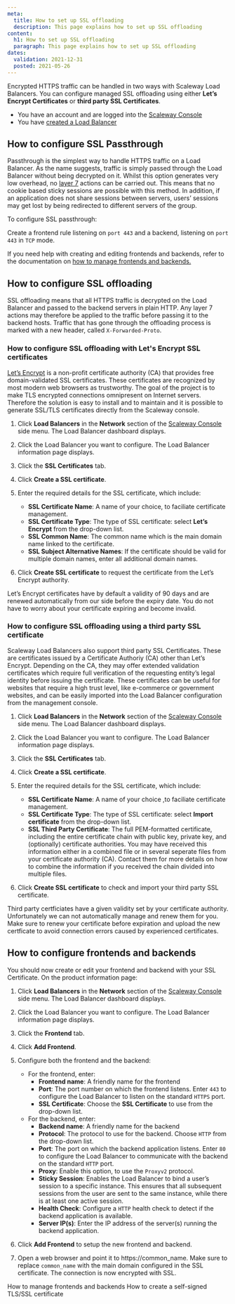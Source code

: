 ```yaml
---
meta:
  title: How to set up SSL offloading
  description: This page explains how to set up SSL offloading
content:
  h1: How to set up SSL offloading
  paragraph: This page explains how to set up SSL offloading
dates:
  validation: 2021-12-31
  posted: 2021-05-26
---
```


Encrypted HTTPS traffic can be handled in two ways with Scaleway Load Balancers. You can configure managed SSL offloading using either  **Let’s Encrypt Certificates** or **third party SSL Certificates**.

<Message type="requirement">

- You have an account and are logged into the [Scaleway Console](https://console.scaleway.com) 
- You have [created a Load Balancer](/network/load-balancer/how-to/create-load-balancer)

</Message>

## How to configure SSL Passthrough

Passthrough is the simplest way to handle HTTPS traffic on a Load Balancer. As the name suggests, traffic is simply passed through the Load Balancer without being decrypted on it. Whilst this option generates very low overhead, no [layer 7](https://en.wikipedia.org/wiki/OSI_model#Layer_7:_Application_Layer) actions can be carried out. This means that no cookie based sticky sessions are possible with this method. 
In addition, if an application does not share sessions between servers, users’ sessions may get lost by being redirected to different servers of the group.

To configure SSL passthrough:

Create a frontend rule listening on `port 443` and a backend, listening on `port 443` in `TCP` mode.

If you need help with creating and editing frontends and backends, refer to the documentation on [how to manage frontends and backends.](/network/load-balancer/how-to/manage-frontends-and-backends)

## How to configure SSL offloading

SSL offloading means that all HTTPS traffic is decrypted on the Load Balancer and passed to the backend servers in plain HTTP. Any layer 7 actions may therefore be applied to the traffic before passing it to the backend hosts. Traffic that has gone through the offloading process is marked with a new header, called `X-Forwarded-Proto`.

### How to configure SSL offloading with Let's Encrypt SSL certificates

[Let’s Encrypt](https://letsencrypt.org/) is a non-profit certificate authority (CA) that provides free domain-validated SSL certificates. These certificates are recognized by most modern web browsers as trustworthy. The goal of the project is to make TLS encrypted connections omnipresent on Internet servers. Therefore the solution is easy to install and to maintain and it is possible to generate SSL/TLS certificates directly from the Scaleway console.

1. Click **Load Balancers** in the **Network** section of the [Scaleway Console](https://console.scaleway.com) side menu. The Load Balancer dashboard displays. 

2. Click the Load Balancer you want to configure. The Load Balancer information page displays. 

3. Click the **SSL Certificates** tab. 

4. Click **Create a SSL certificate**.

5. Enter the required details for the SSL certificate, which include:
	- **SSL Certificate Name**: A name of your choice, to faciliate certificate management.
	- **SSL Certificate Type**: The type of SSL certificate: select **Let’s Encrypt** from the drop-down list.
	- **SSL Common Name**: The common name which is the main domain name linked to the certificate.
	- **SSL Subject Alternative Names**: If the certificate should be valid for multiple domain names, enter all additional domain names.

	<Lightbox src="assets/scaleway-create-ssl-lets-encrypt.png" />

6. Click **Create SSL certificate** to request the certificate from the Let’s Encrypt authority.

<Message type="note">

Let’s Encrypt certificates have by default a validity of 90 days and are renewed automatically from our side before the expiry date. You do not have to worry about your certificate expiring and become invalid.

</Message>

### How to configure SSL offloading using a third party SSL certificate

Scaleway Load Balancers also support third party SSL Certificates. These are certificates issued by a Certificate Authoriy (CA) other than Let’s Encrypt. Depending on the CA, they may offer extended validation certificates which require full verification of the requesting entity’s legal identity before issuing the certificate. These certificates can be useful for websites that require a high trust level, like e-commerce or government websites, and can be easily imported into the Load Balancer configuration from the management console.

1. Click **Load Balancers** in the **Network** section of the [Scaleway Console](https://console.scaleway.com) side menu. The Load Balancer dashboard displays. 

2. Click the Load Balancer you want to configure. The Load Balancer information page displays. 

3. Click the **SSL Certificates** tab. 

4. Click **Create a SSL certificate**.

5. Enter the required details for the SSL certificate, which include:
	- **SSL Certificate Name**: A name of your choice ,to faciliate certificate management.
	- **SSL Certificate Type**: The type of SSL certificate: select **Import certificate** from the drop-down list.
	- **SSL Third Party Certificate**: The full PEM-formatted certificate, including the entire certificate chain with public key, private key, and (optionally) certificate authorities. You may have received this information either in a combined file or in several seperate files from your certificate authority (CA). Contact them for more details on how to combine the information if you received the chain divided into multiple files.

	<Lightbox src="assets/scaleway-create-ssl-third-party.png" />	

6. Click **Create SSL certificate** to check and import your third party SSL certificate.

<Message type="note">

Third party certficiates have a given validity set by your certificate authority. Unfortunately we can not automatically manage and renew them for you. Make sure to renew your certificate before expiration and upload the new certficate to avoid connection errors caused by experienced certificates.

</Message>

## How to configure frontends and backends

You should now create or edit your frontend and backend with your SSL Certificate. On the product information page:

1. Click **Load Balancers** in the **Network** section of the [Scaleway Console](https://console.scaleway.com) side menu. The Load Balancer dashboard displays. 

2. Click the Load Balancer you want to configure. The Load Balancer information page displays. 

3. Click the **Frontend** tab.

4. Click **Add Frontend**.

5. Configure both the frontend and the backend:
	- For the frontend, enter:
		- **Frontend name**: A friendly name for the frontend
		- **Port**: The port number on which the frontend listens. Enter `443` to configure the Load Balancer to listen on the standard `HTTPS` port.
		- **SSL Certificate**: Choose the **SSL Certificate** to use from the drop-down list.
	- For the backend, enter:
		- **Backend name**: A friendly name for the backend
		- **Protocol**: The protocol to use for the backend. Choose `HTTP` from the drop-down list.
		- **Port**: The port on which the backend application listens. Enter `80` to configure the Load Balancer to communicate with the backend on the standard `HTTP` port.
		- **Proxy**: Enable this option, to use the `Proxyv2` protocol.
		- **Sticky Session**: Enables the Load Balancer to bind a user’s session to a specific instance. This ensures that all subsequent sessions from the user are sent to the same instance, while there is at least one active session.
		- **Health Check**: Configure a `HTTP` health check to detect if the backend application is available.
		- **Server IP(s)**: Enter the IP address of the server(s) running the backend application.

6. Click **Add Frontend** to setup the new frontend and backend.

5. Open a web browser and point it to https://common_name. Make sure to replace `common_name` with the main domain configured in the SSL certificate. The connection is now encrypted with SSL.
<Lightbox src="assets/scaleway-connection-encrypted-ssl.png" />	

<Navigation title="See Also">
  <PreviousButton to="/network/load-balancer/how-to/manage-frontends-and-backends/">How to manage frontends and backends</PreviousButton>
  <NextButton to="/network/load-balancer/how-to/create-self-signed-tls-certificate/">How to create a self-signed TLS/SSL certificate</NextButton>
</Navigation>
